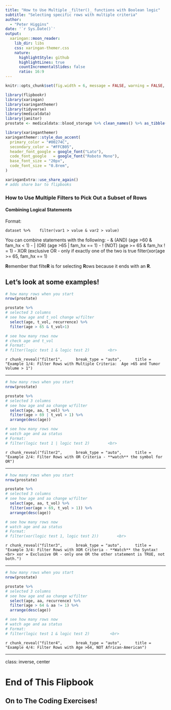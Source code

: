 ```yaml
---
title: "How to Use Multiple _filter()_ functions with Boolean logic"
subtitle: "Selecting specific rows with multiple criteria"  
author: 
  - "Peter Higgins"
date: '`r Sys.Date()`'
output:
  xaringan::moon_reader:
    lib_dir: libs
    css: xaringan-themer.css
    nature:
      highlightStyle: github
      highlightLines: true
      countIncrementalSlides: false
      ratio: 16:9
---
```


```r
knitr::opts_chunk$set(fig.width = 6, message = FALSE, warning = FALSE, comment = "", cache = FALSE, fig.retina = 3)

library(flipbookr)
library(xaringan)
library(xaringanthemer)
library(tidyverse)
library(medicaldata)
library(janitor)
prostate <- medicaldata::blood_storage %>% clean_names() %>% as_tibble()
```

```r
library(xaringanthemer)
xaringanthemer::style_duo_accent(
  primary_color = "#00274C",
  secondary_color = "#FFCB05",
  header_font_google = google_font("Lato"),
  code_font_google   = google_font("Roboto Mono"),
  base_font_size = "20px",
  code_font_size = "0.8rem",
)
```

```r
xaringanExtra::use_share_again()
# adds share bar to flipbooks
```

### How to Use Multiple Filters to Pick Out a Subset of Rows

#### Combining Logical Statements

Format: <br>

`dataset %>% 
  filter(var1 > value & var2 > value)` 

You can combine statements with the following:
- & (AND) (age >60 & fam_hx < 1)
- | (OR)  (age >65 | fam_hx == 1)
- ! (NOT) (age >= 65 & fam_hx ! = 1)
- XOR (exclusive OR - only if exactly one of the two is true
filter(xor(age >= 65, fam_hx == 1)

**R**emember that filte**R** is for selecting **R**ows because it ends with an **R**.


Let's look at some examples!
---

```r
# how many rows when you start
nrow(prostate) 

prostate %>% 
# selected 3 columns
# see how age and t_vol change w/filter
  select(age, t_vol, recurrence) %>% 
  filter(age > 65 & t_vol>1)

# see how many rows now
# check age and t_vol
# Format:
# filter(logic test 1 & logic test 2)        <br>  


```

`r chunk_reveal("filter1", 
    break_type = "auto", 
    title = "Example 1/4: Filter Rows with Multiple Criteria:  Age >65 and Tumor Volume > 1")`


---

```r
# how many rows when you start
nrow(prostate) 

prostate %>% 
# selected 3 columns
# see how age and aa change w/filter
  select(age, aa, t_vol) %>% 
  filter(age > 69 | t_vol > 1) %>% 
  arrange(desc(age))

# see how many rows now
# watch age and aa status
# Format:
# filter(logic test 1 | logic test 2)        <br>  


```

`r chunk_reveal("filter2", 
    break_type = "auto", 
    title = "Example 2/4: Filter Rows with OR Criteria - **watch** the symbol for OR")`

---

```r
# how many rows when you start
nrow(prostate) 

prostate %>% 
# selected 3 columns
# see how age and aa change w/filter
  select(age, aa, t_vol) %>% 
  filter(xor(age > 69, t_vol > 1)) %>% 
  arrange(desc(age))

# see how many rows now
# watch age and aa status
# Format:
# filter(xor(logic test 1, logic test 2))        <br>  


```

`r chunk_reveal("filter3", 
    break_type = "auto", 
    title = "Example 3/4: Filter Rows with XOR Criteria - **Watch** the Syntax!<br> xor = Exclusive OR - only one OR the other statement is TRUE, not both.")`


---

```r
# how many rows when you start
nrow(prostate) 

prostate %>% 
# selected 3 columns
# see how age and aa change w/filter
  select(age, aa, recurrence) %>% 
  filter(age > 64 & aa != 1) %>% 
  arrange(desc(age))

# see how many rows now
# watch age and aa status
# Format:
# filter(logic test 1 & logic test 2)         <br>


```

`r chunk_reveal("filter4", 
    break_type = "auto", 
    title = "Example 4/4: Filter Rows with Age >64, NOT African-American")`

---
class: inverse, center

# End of This Flipbook

## On to The Coding Exercises!
